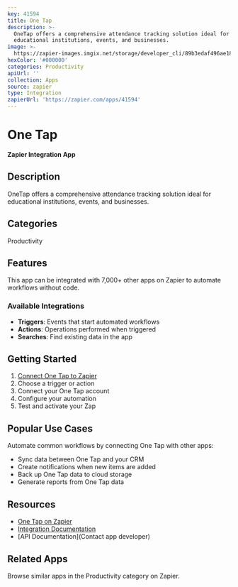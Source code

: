 ```yaml
---
key: 41594
title: One Tap
description: >-
  OneTap offers a comprehensive attendance tracking solution ideal for
  educational institutions, events, and businesses.
image: >-
  https://zapier-images.imgix.net/storage/developer_cli/89b3edaf496ae1814e288800c1a3c176_2.png?auto=format%2Ccompress&ixlib=python-3.0.0&q=50
hexColor: '#000000'
categories: Productivity
apiUrl: ''
collection: Apps
source: zapier
type: Integration
zapierUrl: 'https://zapier.com/apps/41594'
---
```

# One Tap

**Zapier Integration App**

## Description

OneTap offers a comprehensive attendance tracking solution ideal for educational institutions, events, and businesses.

## Categories

Productivity

## Features

This app can be integrated with 7,000+ other apps on Zapier to automate workflows without code.

### Available Integrations

- **Triggers**: Events that start automated workflows
- **Actions**: Operations performed when triggered
- **Searches**: Find existing data in the app

## Getting Started

1. [Connect One Tap to Zapier](https://zapier.com/apps/41594)
2. Choose a trigger or action
3. Connect your One Tap account
4. Configure your automation
5. Test and activate your Zap

## Popular Use Cases

Automate common workflows by connecting One Tap with other apps:

- Sync data between One Tap and your CRM
- Create notifications when new items are added
- Back up One Tap data to cloud storage
- Generate reports from One Tap data

## Resources

- [One Tap on Zapier](https://zapier.com/apps/41594)
- [Integration Documentation](https://zapier.com/apps/41594/integrations)
- [API Documentation](Contact app developer)

## Related Apps

Browse similar apps in the Productivity category on Zapier.
